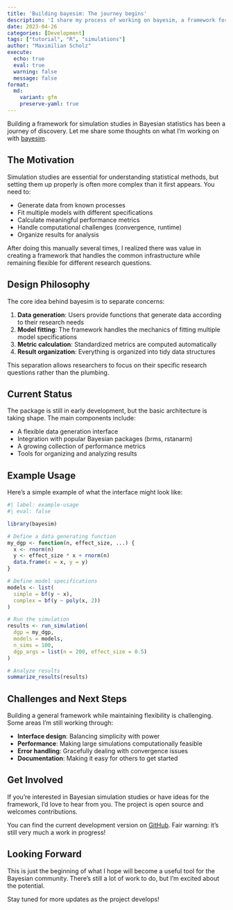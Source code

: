 ```yaml
---
title: 'Building bayesim: The journey begins'
description: 'I share my process of working on bayesim, a framework for Bayesian simulation studies.'
date: 2023-04-26
categories: [Development]
tags: ["tutorial", "R", "simulations"]
author: "Maximilian Scholz"
execute:
  echo: true
  eval: true
  warning: false
  message: false
format:
  md:
    variant: gfm
    preserve-yaml: true
---
```


Building a framework for simulation studies in Bayesian statistics has been a journey of discovery. Let me share some thoughts on what I'm working on with [bayesim](https://github.com/sims1253/bayesim).

## The Motivation

Simulation studies are essential for understanding statistical methods, but setting them up properly is often more complex than it first appears. You need to:

- Generate data from known processes
- Fit multiple models with different specifications
- Calculate meaningful performance metrics
- Handle computational challenges (convergence, runtime)
- Organize results for analysis

After doing this manually several times, I realized there was value in creating a framework that handles the common infrastructure while remaining flexible for different research questions.

## Design Philosophy

The core idea behind bayesim is to separate concerns:

1. **Data generation**: Users provide functions that generate data according to their research needs
2. **Model fitting**: The framework handles the mechanics of fitting multiple model specifications
3. **Metric calculation**: Standardized metrics are computed automatically
4. **Result organization**: Everything is organized into tidy data structures

This separation allows researchers to focus on their specific research questions rather than the plumbing.

## Current Status

The package is still in early development, but the basic architecture is taking shape. The main components include:

- A flexible data generation interface
- Integration with popular Bayesian packages (brms, rstanarm)
- A growing collection of performance metrics
- Tools for organizing and analyzing results

## Example Usage

Here's a simple example of what the interface might look like:

```r
#| label: example-usage
#| eval: false

library(bayesim)

# Define a data generating function
my_dgp <- function(n, effect_size, ...) {
  x <- rnorm(n)
  y <- effect_size * x + rnorm(n)
  data.frame(x = x, y = y)
}

# Define model specifications
models <- list(
  simple = bf(y ~ x),
  complex = bf(y ~ poly(x, 2))
)

# Run the simulation
results <- run_simulation(
  dgp = my_dgp,
  models = models,
  n_sims = 100,
  dgp_args = list(n = 200, effect_size = 0.5)
)

# Analyze results
summarize_results(results)
```

## Challenges and Next Steps

Building a general framework while maintaining flexibility is challenging. Some areas I'm still working through:

- **Interface design**: Balancing simplicity with power
- **Performance**: Making large simulations computationally feasible  
- **Error handling**: Gracefully dealing with convergence issues
- **Documentation**: Making it easy for others to get started

## Get Involved

If you're interested in Bayesian simulation studies or have ideas for the framework, I'd love to hear from you. The project is open source and welcomes contributions.

You can find the current development version on [GitHub](https://github.com/sims1253/bayesim). Fair warning: it's still very much a work in progress!

## Looking Forward

This is just the beginning of what I hope will become a useful tool for the Bayesian community. There's still a lot of work to do, but I'm excited about the potential.

Stay tuned for more updates as the project develops!